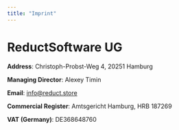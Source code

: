 ```yaml
---
title: "Imprint"
---
```


# ReductSoftware UG

**Address**: Christoph-Probst-Weg 4, 20251 Hamburg

**Managing Director**: Alexey Timin

**Email**: [info@reduct.store](mailto:redact.store)

**Commercial Register**: Amtsgericht Hamburg, HRB 187269

**VAT (Germany)**: DE368648760
